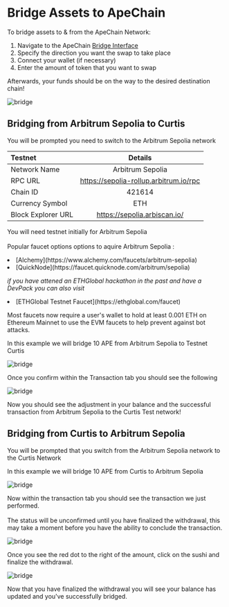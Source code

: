 
# Bridge Assets to ApeChain

To bridge assets to & from the ApeChain Network: 
1. Navigate to the ApeChain [Bridge Interface](https://curtis.bridge.caldera.xyz/)
2. Specify the direction you want the swap to take place
3. Connect your wallet (if necessary)
4. Enter the amount of token that you want to swap 

Afterwards, your funds should be on the way to the desired destination chain!

 ![bridge](../images/bridge.png)

 ## Bridging from Arbitrum Sepolia to Curtis ##

 You will be prompted you need to switch to the Arbitrum Sepolia network 

| Testnet      | Details|    
| :------------ | :---------: 
| Network Name | Arbitrum Sepolia |
| RPC URL        |    https://sepolia-rollup.arbitrum.io/rpc   |
| Chain ID    |    421614   |   
| Currency Symbol|         ETH    |
| Block Explorer URL | https://sepolia.arbiscan.io/

<Callout type="warning">You will need testnet initially for Arbitrum Sepolia </Callout>
<br></br>
Popular faucet options options to aquire Arbitrum Sepolia :
<li>[Alchemy](https://www.alchemy.com/faucets/arbitrum-sepolia)</li>
<li>[QuickNode](https://faucet.quicknode.com/arbitrum/sepolia)</li>

*if you have attened an ETHGlobal hackathon in the past and have a DevPack you can also visit*
<li>[ETHGlobal Testnet Faucet](https://ethglobal.com/faucet)</li>


<Callout type="warning">Most faucets now require a user's wallet to hold at least 0.001 ETH on Ethereum Mainnet to use the EVM faucets to help prevent against bot attacks.</Callout>

In this example we will bridge 10 APE from Arbitrum Sepolia to Testnet Curtis 

 ![bridge](../images/bridge_10.png)

Once you confirm within the Transaction tab you should see the following 

 ![bridge](../images/txn_bridge.png)

 Now you should see the adjustment in your balance and the successful transaction from Arbitrum Sepolia to the Curtis Test network!


  ## Bridging from Curtis to Arbitrum Sepolia ##

 You will be prompted that you switch from the Arbitrum Sepolia network to the Curtis Network


In this example we will bridge 10 APE from Curtis to Arbitrum Sepolia

 ![bridge](../images/curtis_over.png)

Now within the transaction tab you should see the transaction we just performed.
<br></br>
<Callout type="info">The status will be unconfirmed until you have finalized the withdrawal, this may take a moment before you have the ability to conclude the transaction.</Callout>

 ![bridge](../images/bridge_withdraw.png)

<Callout emoji="🍌">Once you see the red dot to the right of the amount, click on the sushi and finalize the withdrawal.</Callout>

![bridge](../images/confirmed.png)


 Now that you have finalized the withdrawal you will see your balance has updated and you've successfully bridged. 


